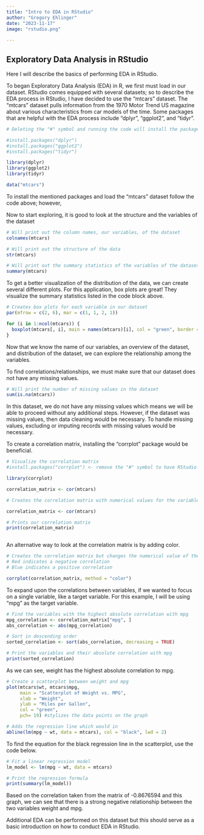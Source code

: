 ```yaml
---
title: "Intro to EDA in RStudio"
author: "Gregory Ehlinger"
date: "2023-11-17"
image: "rstudio.png"
    
---
```


## Exploratory Data Analysis in RStudio

Here I will describe the basics of performing EDA in RStudio.





To began Exploratory Data Analysis (EDA) in R, we first must load in our dataset. RStudio comes equipped with several datasets; so to describe the EDA process in RStudio, I have decided to use the "mtcars" dataset. The "mtcars" dataset pulls information from the 1970 Motor Trend US magazine about various characteristics from car models of the time. Some packages that are helpful with the EDA process include "dplyr", "ggplot2", and "tidyr".

```r

# Deleting the "#" symbol and running the code will install the package automatically.

#install.packages("dplyr")
#install.packages("ggplot2")
#install.packages("tidyr")

library(dplyr)
library(ggplot2)
library(tidyr)

data("mtcars")

```

To install the mentioned packages and load the "mtcars" dataset follow the code above; however, 

Now to start exploring, it is good to look at the structure and the variables of the dataset 

```r

# Will print out the column names, our variables, of the dataset
colnames(mtcars)

# Will print out the structure of the data
str(mtcars)

# Will print out the summary statistics of the variables of the dataset
summary(mtcars)


```
To get a better visualization of the distribution of the data, we can create several different plots. For this application, box plots are great! They visualize the summary statistics listed in the code block above.

```r

# Creates box plots for each variable in our dataset
par(mfrow = c(2, 6), mar = c(1, 1, 2, 1))

for (i in 1:ncol(mtcars)) {
  boxplot(mtcars[, i], main = names(mtcars)[i], col = "green", border = "black") 
}

```
Now that we know the name of our variables, an overview of the dataset, and distribution of the dataset, we can explore the relationship among the variables.

To find correlations/relationships, we must make sure that our dataset does not have any missing values.

```r

# Will print the number of missing values in the dataset
sum(is.na(mtcars))

```
In this dataset, we do not have any missing values which means we will be able to proceed without any additional steps. However, if the dataset was missing values, then data cleaning would be necessary. To handle missing values, excluding or imputing records with missing values would be necessary. 

To create a correlation matrix, installing the "corrplot" package would be beneficial. 

```r


# Visualize the correlation matrix
#install.packages("corrplot") <- remove the "#" symbol to have RStudio automatically install the "corrplot" package

library(corrplot)

correlation_matrix <- cor(mtcars)

# Creates the correlation matrix with numerical values for the variables

correlation_matrix <- cor(mtcars)

# Prints our correlation matrix
print(correlation_matrix)



```

An alternative way to look at the correlation matrix is by adding color.

```r
# Creates the correlation matrix but changes the numerical value of the correlation with a color
# Red indicates a negative correlation
# Blue indicates a positive correlation

corrplot(correlation_matrix, method = "color")

```
To expand upon the correlations between variables, if we wanted to focus on a single variable, like a target variable. For this example, I will be using "mpg" as the target variable. 

```r

# Find the variables with the highest absolute correlation with mpg
mpg_correlation <- correlation_matrix["mpg", ]
abs_correlation <- abs(mpg_correlation)

# Sort in descending order
sorted_correlation <- sort(abs_correlation, decreasing = TRUE)

# Print the variables and their absolute correlation with mpg
print(sorted_correlation)

```
As we can see, weight has the highest absolute correlation to mpg. 

```r

# Create a scatterplot between weight and mpg
plot(mtcars$wt, mtcars$mpg, 
     main = "Scatterplot of Weight vs. MPG",
     xlab = "Weight",
     ylab = "Miles per Gallon",
     col = "green",
     pch= 19) #stylizes the data points on the graph

# Adds the regression line which would in
abline(lm(mpg ~ wt, data = mtcars), col = "black", lwd = 2)

```
To find the equation for the black regression line in the scatterplot, use the code below.

```r

# Fit a linear regression model
lm_model <- lm(mpg ~ wt, data = mtcars)

# Print the regression formula
print(summary(lm_model))

```

Based on the correlation taken from the matrix of -0.8676594 and this graph, we can see that there is a strong negative relationship between the two variables weight and mpg. 

Additional EDA can be performed on this dataset but this should serve as a basic introduction on how to conduct EDA in RStudio.



